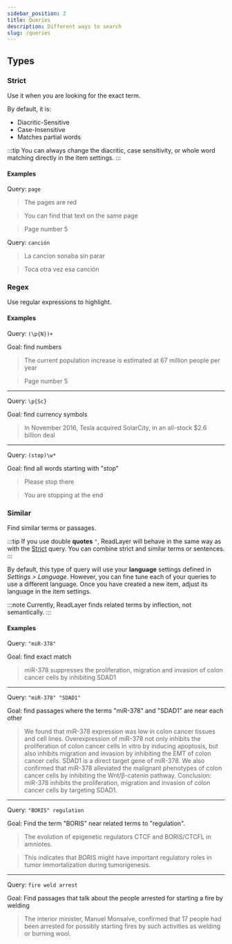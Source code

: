```yaml
---
sidebar_position: 2
title: Queries
description: Different ways to search
slug: /queries
---
```



## Types

### Strict

Use it when you are looking for the exact term.

By default, it is:
- Diacritic-Sensitive
- Case-Insensitive
- Matches partial words

:::tip
You can always change the diacritic, case sensitivity, or whole word matching directly in the item settings.
:::


#### Examples

Query: `page`

> The <HL>page</HL>s are red

> You can find that text on the same <HL>page</HL>

> <HL>Page</HL> number 5

Query: `canción`

> La cancion sonaba sin parar

> Toca otra vez esa <HL>canción</HL>


### Regex

Use regular expressions to highlight.

#### Examples

Query: `(\p{N})+`

Goal: find numbers

> The current population increase is estimated at <HL>67</HL> million people per year

> Page number <HL>5</HL>

---

Query: `\p{Sc}`

Goal: find currency symbols

> In November 2016, Tesla acquired SolarCity, in an all-stock <HL>$</HL>2.6 billion deal

---

Query: `(stop)\w*`

Goal: find all words starting with "stop"

> Please <HL>stop</HL> there

> You are <HL>stopping</HL> at the end


### Similar

Find similar terms or passages.

:::tip
If you use double **quotes** `"`, ReadLayer will behave in the same way as with the [Strict](#strict) query.
You can combine strict and similar terms or sentences.
:::

By default, this type of query will use your **language** settings defined in _Settings > Language_.
However, you can fine tune each of your queries to use a different language. Once you have created a new item, adjust its language in the item settings.

:::note
Currently, ReadLayer finds related terms by inflection, not semantically.
:::


#### Examples

Query: `"miR-378"`

Goal: find exact match

> <HL>miR-378</HL> suppresses the proliferation, migration and invasion of colon cancer cells by inhibiting SDAD1

---

Query: `"miR-378" "SDAD1"`

Goal: find passages where the terms "miR-378" and "SDAD1" are near each other

> We found that miR-378 expression was low in colon cancer tissues and cell lines. Overexpression of miR-378 not only inhibits the proliferation of colon cancer cells in vitro by inducing apoptosis, but also inhibits migration and invasion by inhibiting the EMT of colon cancer cells.
<HL>SDAD1 is a direct target gene of miR-378</HL>. We also confirmed that miR-378 alleviated the malignant phenotypes of colon cancer cells by inhibiting the Wnt/β-catenin pathway.
Conclusion: <HL>miR-378 inhibits the proliferation, migration and invasion of colon cancer cells by targeting SDAD1</HL>.

---

Query: `"BORIS" regulation`

Goal: Find the term "BORIS" near related terms to "regulation".

> The evolution of epigenetic <HL>regulators CTCF and BORIS</HL>/CTCFL in amniotes.

> This indicates that <HL>BORIS might have important regulatory</HL> roles in tumor immortalization during tumorigenesis.

---

Query: `fire weld arrest`

Goal: Find passages that talk about the people arrested for starting a fire by welding

> The interior minister, Manuel Monsalve, confirmed that 17 people had been <HL>arrested for possibly starting fires by such activities as welding</HL> or burning wool.

